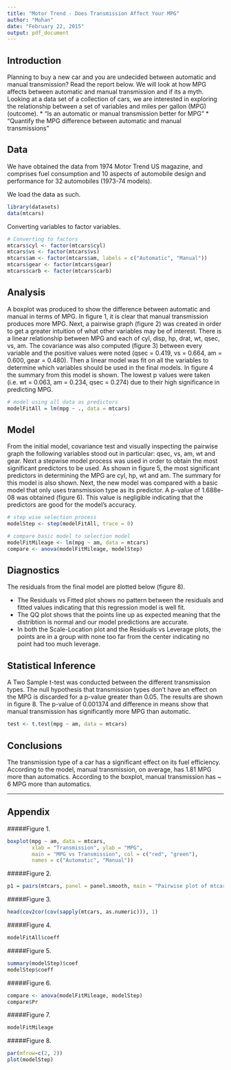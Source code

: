 ```yaml
---
title: "Motor Trend - Does Transmission Affect Your MPG"
author: "Mohan"
date: "February 22, 2015"
output: pdf_document
---
```



## Introduction
Planning to buy a new car and you are undecided between automatic and manual transmission?  Read the report below.  We will look at how MPG affects between automatic and manual transmission and if its a myth.
Looking at a data set of a collection of cars, we are interested in exploring the relationship between a set of variables and miles per gallon (MPG) (outcome). 
* “Is an automatic or manual transmission better for MPG”
* "Quantify the MPG difference between automatic and manual transmissions" 

## Data
We have obtained the data from 1974 Motor Trend US magazine, and comprises fuel consumption and 10 aspects of automobile design and performance for 32 automobiles (1973-74 models). 

We load the data as such.
```r
library(datasets)
data(mtcars)
```

Converting variables to factor variables.
```r
# Converting to factors
mtcars$cyl <- factor(mtcars$cyl)
mtcars$vs <- factor(mtcars$vs)
mtcars$am <- factor(mtcars$am, labels = c("Automatic", "Manual"))
mtcars$gear <- factor(mtcars$gear)
mtcars$carb <- factor(mtcars$carb)
```


## Analysis
A boxplot was produced to show the difference between automatic and manual in terms of MPG. In figure 1, it is clear that manual transmission produces more MPG. Next, a pairwise graph (figure 2) was created in order to get a greater intuition of what other variables may be of interest. There is a linear relationship between MPG and each of cyl, disp, hp, drat, wt, qsec, vs, am. The covariance was also computed (figure 3) between every variable and the positive values were noted (qsec = 0.419, vs = 0.664, am = 0.600, gear = 0.480). Then a linear model was fit on all the variables to determine which variables should be used in the final models. In figure 4 the summary from this model is shown. The lowest p values were taken (i.e. wt = 0.063, am = 0.234, qsec = 0.274) due to their high significance in predicting MPG.

```r
# model using all data as predictors
modelFitAll = lm(mpg ~ ., data = mtcars)
```
## Model
From the initial model, covariance test and visually inspecting the pairwise graph the following variables stood out in particular: qsec, vs, am, wt and gear. Next a stepwise model process was used in order to obtain the most significant predictors to be used. As shown in figure 5, the most significant predictors in determining the MPG are cyl, hp, wt and am. The summary for this model is also shown.  Next, the new model was compared with a basic model that only uses transmission type as its predictor. A p-value of 1.688e-08 was obtained (figure 6). This value is negligible indicating that the predictors are good for the  model's accuracy. 

```r
# step wise selection process
modelStep <- step(modelFitAll, trace = 0)
```

```r
# compare basic model to selection model
modelFitMileage <- lm(mpg ~ am, data = mtcars)
compare <- anova(modelFitMileage, modelStep)
```

## Diagnostics
The residuals from the final model are plotted below (figure 8).

- The Residuals vs Fitted plot shows no pattern between the residuals and fitted values indicating that this regression model is well fit.  
- The QQ plot shows that the points line up as expected meaning that the distribtion is normal and our model predictions are accurate.  
- In both the Scale-Location plot and the Residuals vs Leverage plots, the points are in a group with none too far from the center indicating no point had too much leverage.

## Statistical Inference
A Two Sample t-test was conducted between the different transmission types. The null hypothesis that transmission types don't have an effect on the MPG is discarded for a p-value greater than 0.05. The results are shown in figure 8. The p-value of 0.001374 and difference in  means show that manual transmission has significantly more MPG than automatic.
```r
test <- t.test(mpg ~ am, data = mtcars)
```


## Conclusions
The transmission type of a car has a significant effect on its fuel efficiency. According to the model, manual transmission, on average, has 1.81 MPG more than automatics. According to the boxplot, manual transmission has ~ 6 MPG more than automatics.

------
## Appendix

#####Figure 1.
  
```r

boxplot(mpg ~ am, data = mtcars,
        xlab = "Transmission", ylab = "MPG",
        main = "MPG vs Transmission", col = c("red", "green"), 
        names = c("Automatic", "Manual"))
```

#####Figure 2.
  
```r
p1 = pairs(mtcars, panel = panel.smooth, main = "Pairwise plot of mtcars data")
```

#####Figure 3.
  
```r
head(cov2cor(cov(sapply(mtcars, as.numeric))), 1)
```
#####Figure 4.
  
```r
modelFitAll$coeff
```

#####Figure 5.
  
```r
summary(modelStep)$coef
modelStep$coeff
```

#####Figure 6.
  
```r
compare <- anova(modelFitMileage, modelStep)
compare$Pr
```

#####Figure 7.
  
```r
modelFitMileage
```

#####Figure 8.
  
```r
par(mfrow=c(2, 2))
plot(modelStep)
```
